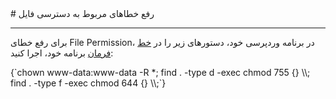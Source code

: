 

<Layout>
<Head>
<title>مستندات رفع خطاهای مربوط به دسترسی فایل در WordPress  - لیارا</title>
<meta property="og:title" content="مستندات خدمات رایانش ابری لیارا" />
<meta property="og:description" content="مستندات مربوط به رفع خطاهای مربوط به دسترسی فایل در WordPress در لیارا"  />
<meta property="og:image" content="https://files.liara.ir/liara/logos/liara-poster.jpg" />
</Head>
# رفع خطاهای مربوط به دسترسی فایل
<hr className="mb-2" />

برای رفع خطای File Permission، در برنامه وردپرسی خود،
دستورهای زیر را در <a href="/paas/details/console-shell" className="text-[#2196f3] ">خط فرمان</a> برنامه خود، اجرا کنید:
<div className="h-4" />
<div dir='ltr'>
    <Highlight className="bash">
      {`chown www-data:www-data -R *;
find . -type d -exec chmod 755 {} \\;
find . -type f -exec chmod 644 {} \\;`}
    </Highlight>
</div>

</Layout>